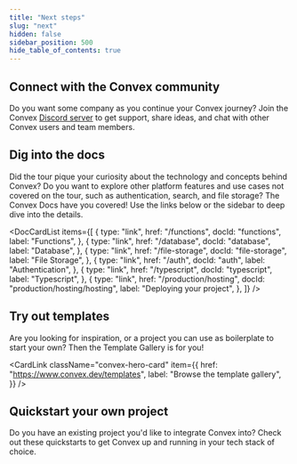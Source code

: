 ```yaml
---
title: "Next steps"
slug: "next"
hidden: false
sidebar_position: 500
hide_table_of_contents: true
---
```



## Connect with the Convex community

Do you want some company as you continue your Convex journey? Join the Convex
[Discord server](https://convex.dev/community) to get support, share ideas, and
chat with other Convex users and team members.

## Dig into the docs

Did the tour pique your curiosity about the technology and concepts behind
Convex? Do you want to explore other platform features and use cases not covered
on the tour, such as authentication, search, and file storage? The Convex Docs
have you covered! Use the links below or the sidebar to deep dive into the
details.

<DocCardList
  items={[
    {
      type: "link",
      href: "/functions",
      docId: "functions",
      label: "Functions",
    },
    {
      type: "link",
      href: "/database",
      docId: "database",
      label: "Database",
    },
    {
      type: "link",
      href: "/file-storage",
      docId: "file-storage",
      label: "File Storage",
    },
    {
      type: "link",
      href: "/auth",
      docId: "auth",
      label: "Authentication",
    },
    {
      type: "link",
      href: "/typescript",
      docId: "typescript",
      label: "Typescript",
    },
    {
      type: "link",
      href: "/production/hosting",
      docId: "production/hosting/hosting",
      label: "Deploying your project",
    },
  ]}
/>

## Try out templates

Are you looking for inspiration, or a project you can use as boilerplate to
start your own? Then the Template Gallery is for you!

<CardLink
  className="convex-hero-card"
  item={{
    href: "https://www.convex.dev/templates",
    label: "Browse the template gallery",
  }}
/>

## Quickstart your own project

Do you have an existing project you'd like to integrate Convex into? Check out
these quickstarts to get Convex up and running in your tech stack of choice.

<QuickstartsList />
